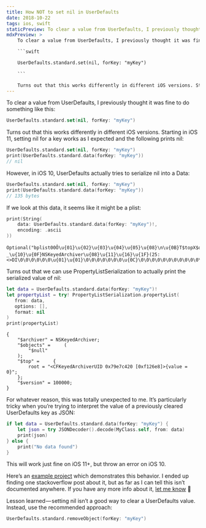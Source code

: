 ```yaml
---
title: How NOT to set nil in UserDefaults
date: 2018-10-22
tags: ios, swift
staticPreview: To clear a value from UserDefaults, I previously thought it was fine to do something like this...
mdxPreview: >
    To clear a value from UserDefaults, I previously thought it was fine to do something like this:

    ```swift

    UserDefaults.standard.set(nil, forKey: "myKey")
    
    ```

    Turns out that this works differently in different iOS versions. Starting in iOS 11, setting nil for a key works as I expected.
---
```

To clear a value from UserDefaults, I previously thought it was fine to do something like this:

```swift
UserDefaults.standard.set(nil, forKey: "myKey")
```

Turns out that this works differently in different iOS versions. Starting in iOS 11, setting nil for a key works as I expected and the following prints nil:

```swift
UserDefaults.standard.set(nil, forKey: "myKey")
print(UserDefaults.standard.data(forKey: "myKey"))
// nil
```

However, in iOS 10, UserDefaults actually tries to serialize nil into a Data:

```swift
UserDefaults.standard.set(nil, forKey: "myKey")
print(UserDefaults.standard.data(forKey: "myKey"))
// 135 bytes
```

If we look at this data, it seems like it might be a plist:

```swift
print(String(
    data: UserDefaults.standard.data(forKey: "myKey")!,
    encoding: .ascii
))
```
```nohighlight
Optional("bplist00Ô\u{01}\u{02}\u{03}\u{04}\u{05}\u{08}\n\u{0B}T$topX$objectsX$versionY$archiverÑ\u{06}\u{07}Troot\0¡\tU$null\u{12}\0\u{01} _\u{10}\u{0F}NSKeyedArchiver\u{08}\u{11}\u{16}\u{1F}(25:<>DI\0\0\0\0\0\0\u{01}\u{01}\0\0\0\0\0\0\0\u{0C}\0\0\0\0\0\0\0\0\0\0\0\0\0\0\0[")
```

Turns out that we can use PropertyListSerialization to actually print the serialized value of nil:

```swift
let data = UserDefaults.standard.data(forKey: "myKey")!
let propertyList = try! PropertyListSerialization.propertyList(
   from: data,
   options: [],
   format: nil
)
print(propertyList)
```
```nohighlight
{
    "$archiver" = NSKeyedArchiver;
    "$objects" =     (
        "$null"
    );
    "$top" =     {
        root = "<CFKeyedArchiverUID 0x79e7c420 [0xf126e8]>{value = 0}";
    };
    "$version" = 100000;
}
```

For whatever reason, this was totally unexpected to me. It’s particularly tricky when you’re trying to interpret the value of a previously cleared UserDefaults key as JSON:

```swift
if let data = UserDefaults.standard.data(forKey: "myKey") {
    let json = try JSONDecoder().decode(MyClass.self, from: data)
    print(json)
} else {
    print("No data found")
}
```

This will work just fine on iOS 11+, but throw an error on iOS 10.

Here’s an [example project](https://github.com/noahsark769/userdefaults-set-nil-example) which demonstrates this behavior. I ended up finding one stackoverflow post about it, but as far as I can tell this isn’t documented anywhere. If you have any more info about it, [let me know](https://twitter.com/noahsark769) 👋

Lesson learned — setting nil isn’t a good way to clear a UserDefaults value. Instead, use the recommended approach:

```swift
UserDefaults.standard.removeObject(forKey: "myKey")
```